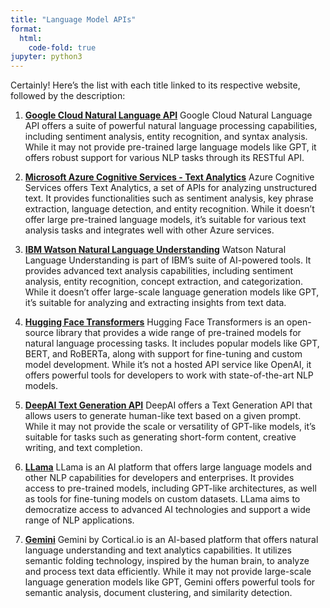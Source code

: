 ```yaml
---
title: "Language Model APIs"
format:
  html:
    code-fold: true
jupyter: python3
---
```


Certainly! Here's the list with each title linked to its respective website, followed by the description:

1. [**Google Cloud Natural Language API**](https://cloud.google.com/natural-language) Google Cloud Natural Language API offers a suite of powerful natural language processing capabilities, including sentiment analysis, entity recognition, and syntax analysis. While it may not provide pre-trained large language models like GPT, it offers robust support for various NLP tasks through its RESTful API.
   
2. [**Microsoft Azure Cognitive Services - Text Analytics**](https://azure.microsoft.com/en-us/services/cognitive-services/text-analytics/) Azure Cognitive Services offers Text Analytics, a set of APIs for analyzing unstructured text. It provides functionalities such as sentiment analysis, key phrase extraction, language detection, and entity recognition. While it doesn't offer large pre-trained language models, it's suitable for various text analysis tasks and integrates well with other Azure services.
   
3. [**IBM Watson Natural Language Understanding**](https://www.ibm.com/cloud/watson-natural-language-understanding) Watson Natural Language Understanding is part of IBM's suite of AI-powered tools. It provides advanced text analysis capabilities, including sentiment analysis, entity recognition, concept extraction, and categorization. While it doesn't offer large-scale language generation models like GPT, it's suitable for analyzing and extracting insights from text data.
   
4. [**Hugging Face Transformers**](https://huggingface.co/transformers/) Hugging Face Transformers is an open-source library that provides a wide range of pre-trained models for natural language processing tasks. It includes popular models like GPT, BERT, and RoBERTa, along with support for fine-tuning and custom model development. While it's not a hosted API service like OpenAI, it offers powerful tools for developers to work with state-of-the-art NLP models.
  
5. [**DeepAI Text Generation API**](https://deepai.org/machine-learning-model/text-generator) DeepAI offers a Text Generation API that allows users to generate human-like text based on a given prompt. While it may not provide the scale or versatility of GPT-like models, it's suitable for tasks such as generating short-form content, creative writing, and text completion.
  
6. [**LLama**](https://llama.ai/) LLama is an AI platform that offers large language models and other NLP capabilities for developers and enterprises. It provides access to pre-trained models, including GPT-like architectures, as well as tools for fine-tuning models on custom datasets. LLama aims to democratize access to advanced AI technologies and support a wide range of NLP applications.
  
7. [**Gemini**](https://gemini.cortical.io/) Gemini by Cortical.io is an AI-based platform that offers natural language understanding and text analytics capabilities. It utilizes semantic folding technology, inspired by the human brain, to analyze and process text data efficiently. While it may not provide large-scale language generation models like GPT, Gemini offers powerful tools for semantic analysis, document clustering, and similarity detection.
